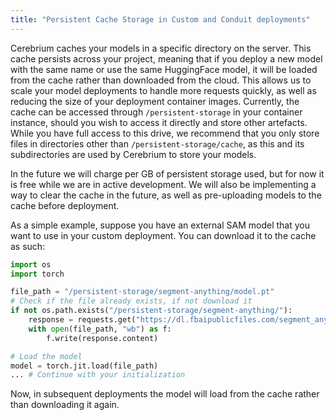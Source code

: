 ```yaml
---
title: "Persistent Cache Storage in Custom and Conduit deployments"
---
```

Cerebrium caches your models in a specific directory on the server. This cache
persists across your project, meaning that if you deploy a new model with the same
name or use the same HuggingFace model, it will be loaded from the cache rather than downloaded from the cloud. This allows 
us to scale your model deployments to handle more requests quickly, as well as reducing the
size of your deployment container images. Currently, the cache can be accessed through `/persistent-storage` in your container instance,
should you wish to access it directly and store other artefacts. While you have full access to this drive, we recommend that you only 
store files in directories other than `/persistent-storage/cache`, as this and its subdirectories are used by Cerebrium to store your models.

In the future we will charge per GB of persistent storage used, but for now it is free while 
we are in active development. We will also be implementing a way to clear the cache in the future, as well as pre-uploading
models to the cache before deployment.

As a simple example, suppose you have an external SAM model that you want to use in your custom deployment. You can download it to the cache
as such:
    
```python
import os
import torch

file_path = "/persistent-storage/segment-anything/model.pt"
# Check if the file already exists, if not download it
if not os.path.exists("/persistent-storage/segment-anything/"):
    response = requests.get("https://dl.fbaipublicfiles.com/segment_anything/sam_vit_h_4b8939.pth")
    with open(file_path, "wb") as f:
        f.write(response.content)

# Load the model
model = torch.jit.load(file_path)
... # Continue with your initialization
```

Now, in subsequent deployments the model will load from the cache rather than downloading it again.
